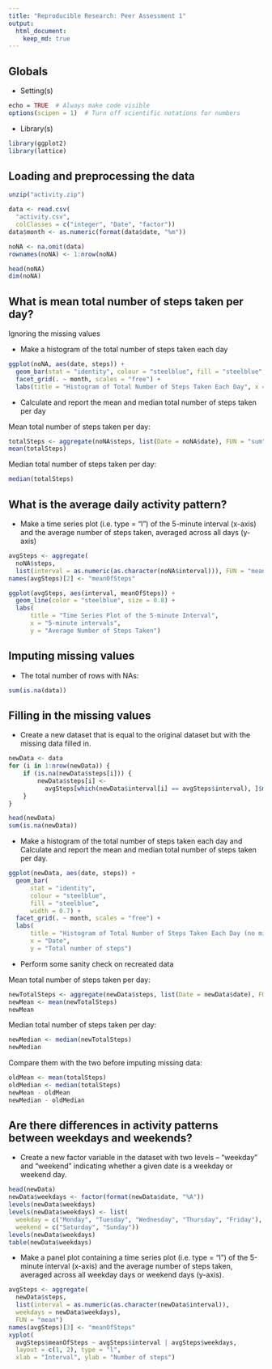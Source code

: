 ```yaml
---
title: "Reproducible Research: Peer Assessment 1"
output: 
  html_document:
    keep_md: true
---
```


## Globals
* Setting(s)
```r
echo = TRUE  # Always make code visible
options(scipen = 1)  # Turn off scientific notations for numbers
```

* Library(s)
```r
library(ggplot2)
library(lattice)
```

## Loading and preprocessing the data
```r
unzip("activity.zip")

data <- read.csv(
  "activity.csv", 
  colClasses = c("integer", "Date", "factor"))
data$month <- as.numeric(format(data$date, "%m"))

noNA <- na.omit(data)
rownames(noNA) <- 1:nrow(noNA)

head(noNA)
dim(noNA)
```


## What is mean total number of steps taken per day?
Ignoring the missing values

* Make a histogram of the total number of steps taken each day
```r
ggplot(noNA, aes(date, steps)) + 
  geom_bar(stat = "identity", colour = "steelblue", fill = "steelblue", width = 0.7) + 
  facet_grid(. ~ month, scales = "free") + 
  labs(title = "Histogram of Total Number of Steps Taken Each Day", x = "Date", y = "Total number of steps")
```

* Calculate and report the mean and median total number of steps taken per day

Mean total number of steps taken per day:
```r
totalSteps <- aggregate(noNA$steps, list(Date = noNA$date), FUN = "sum")$x
mean(totalSteps)
```
Median total number of steps taken per day:
```r
median(totalSteps)
```


## What is the average daily activity pattern?
* Make a time series plot (i.e. type = "l") of the 5-minute interval (x-axis) 
and the average number of steps taken, averaged across all days (y-axis)

```r
avgSteps <- aggregate(
  noNA$steps, 
  list(interval = as.numeric(as.character(noNA$interval))), FUN = "mean")
names(avgSteps)[2] <- "meanOfSteps"

ggplot(avgSteps, aes(interval, meanOfSteps)) + 
  geom_line(color = "steelblue", size = 0.8) + 
  labs(
      title = "Time Series Plot of the 5-minute Interval", 
      x = "5-minute intervals", 
      y = "Average Number of Steps Taken")
```


## Imputing missing values
* The total number of rows with NAs:

```r
sum(is.na(data))
```

## Filling in the missing values
* Create a new dataset that is equal to the original dataset but with the 
missing data filled in.
```r
newData <- data 
for (i in 1:nrow(newData)) {
    if (is.na(newData$steps[i])) {
        newData$steps[i] <- 
          avgSteps[which(newData$interval[i] == avgSteps$interval), ]$meanOfSteps
    }
}

head(newData)
sum(is.na(newData))
```

* Make a histogram of the total number of steps taken each day and Calculate 
and report the mean and median total number of steps taken per day. 

```r
ggplot(newData, aes(date, steps)) + 
  geom_bar(
      stat = "identity",
      colour = "steelblue",
      fill = "steelblue",
      width = 0.7) + 
  facet_grid(. ~ month, scales = "free") + 
  labs(
      title = "Histogram of Total Number of Steps Taken Each Day (no missing data)", 
      x = "Date", 
      y = "Total number of steps")
```

* Perform some sanity check on recreated data

Mean total number of steps taken per day:
```r
newTotalSteps <- aggregate(newData$steps, list(Date = newData$date), FUN = "sum")$x
newMean <- mean(newTotalSteps)
newMean
```
Median total number of steps taken per day:
```r
newMedian <- median(newTotalSteps)
newMedian
```
Compare them with the two before imputing missing data:
```r
oldMean <- mean(totalSteps)
oldMedian <- median(totalSteps)
newMean - oldMean
newMedian - oldMedian
```

## Are there differences in activity patterns between weekdays and weekends?
* Create a new factor variable in the dataset with two levels -- "weekday" and 
"weekend" indicating whether a given date is a weekday or weekend day.

```r
head(newData)
newData$weekdays <- factor(format(newData$date, "%A"))
levels(newData$weekdays)
levels(newData$weekdays) <- list(
  weekday = c("Monday", "Tuesday", "Wednesday", "Thursday", "Friday"),
  weekend = c("Saturday", "Sunday"))
levels(newData$weekdays)
table(newData$weekdays)
```

* Make a panel plot containing a time series plot (i.e. type = "l") of the 
5-minute interval (x-axis) and the average number of steps taken, averaged across all weekday days or weekend days (y-axis).

```r
avgSteps <- aggregate(
  newData$steps, 
  list(interval = as.numeric(as.character(newData$interval)), 
  weekdays = newData$weekdays),
  FUN = "mean")
names(avgSteps)[3] <- "meanOfSteps"
xyplot(
  avgSteps$meanOfSteps ~ avgSteps$interval | avgSteps$weekdays, 
  layout = c(1, 2), type = "l", 
  xlab = "Interval", ylab = "Number of steps")
```